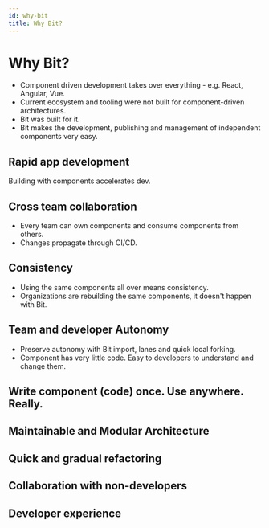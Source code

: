 ```yaml
---
id: why-bit
title: Why Bit?
---
```


# Why Bit?

- Component driven development takes over everything - e.g. React, Angular, Vue.
- Current ecosystem and tooling were not built for component-driven architectures.
- Bit was built for it.
- Bit makes the development, publishing and management of independent components very easy.

## Rapid app development

Building with components accelerates dev.

## Cross team collaboration

- Every team can own components and consume components from others.
- Changes propagate through CI/CD.

## Consistency

- Using the same components all over means consistency.
- Organizations are rebuilding the same components, it doesn't happen with Bit.

## Team and developer Autonomy

- Preserve autonomy with Bit import, lanes and quick local forking.
- Component has very little code. Easy to developers to understand and change them.

## Write component (code) once. Use anywhere. Really.

## Maintainable and Modular Architecture

## Quick and gradual refactoring

## Collaboration with non-developers

## Developer experience
